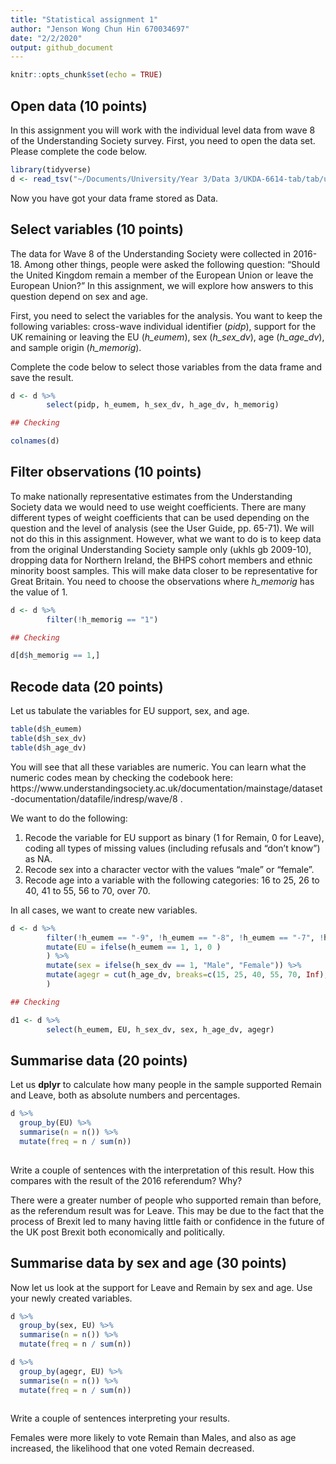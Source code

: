 ```yaml
---
title: "Statistical assignment 1"
author: "Jenson Wong Chun Hin 670034697"
date: "2/2/2020"
output: github_document
---
```


```r
knitr::opts_chunk$set(echo = TRUE)
```

## Open data (10 points)

In this assignment you will work with the individual level data from wave 8 of the Understanding Society survey. First, you need to open the data set. Please complete the code below.

```r
library(tidyverse)
d <- read_tsv("~/Documents/University/Year 3/Data 3/UKDA-6614-tab/tab/ukhls_w8/h_indresp.tab")
```

Now you have got your data frame stored as Data. 

## Select variables (10 points)

The data for Wave 8 of the Understanding Society were collected in 2016-18. Among other things, people were asked the following question: "Should the United Kingdom remain a member of the European Union or leave the European Union?" In this assignment, we will explore how answers to this question depend on sex and age.

First, you need to select the variables for the analysis. You want to keep the following variables: cross-wave individual identifier (*pidp*), support for the UK remaining or leaving the EU (*h_eumem*), sex (*h_sex_dv*), age (*h_age_dv*), and sample origin (*h_memorig*).

Complete the code below to select those variables from the data frame and save the result.

```r
d <- d %>%
        select(pidp, h_eumem, h_sex_dv, h_age_dv, h_memorig)
```


```R
## Checking

colnames(d)

```

## Filter observations (10 points)

To make nationally representative estimates from the Understanding Society data we would need to use weight coefficients. There are many different types of weight coefficients that can be used depending on the question and the level of analysis (see the User Guide, pp. 65-71). We will not do this in this assignment. However, what we want to do is to keep data from the original Understanding Society sample only (ukhls gb 2009-10), dropping  data for Northern Ireland, the BHPS cohort members and ethnic minority boost samples. This will make data closer to be representative for Great Britain. You need to choose the observations where *h_memorig* has the value of 1.

```r
d <- d %>%
        filter(!h_memorig == "1")
```


```r
## Checking

d[d$h_memorig == 1,]

```

## Recode data (20 points)

Let us tabulate the variables for EU support, sex, and age.

```r
table(d$h_eumem)
table(d$h_sex_dv)
table(d$h_age_dv)
```

You will see that all these variables are numeric. You can learn what the numeric codes mean by checking the codebook here: https://www.understandingsociety.ac.uk/documentation/mainstage/dataset-documentation/datafile/indresp/wave/8 .

We want to do the following:

1) Recode the variable for EU support as binary (1 for Remain, 0 for Leave), coding all types of missing values (including refusals and "don't know") as NA.
2) Recode sex into a character vector with the values "male" or "female".
3) Recode age into a variable with the following categories: 16 to 25, 26 to 40, 41 to 55, 56 to 70, over 70.

In all cases, we want to create new variables.

```r
d <- d %>%
        filter(!h_eumem == "-9", !h_eumem == "-8", !h_eumem == "-7", !h_eumem == "-2", !h_eumem == "-1") %>% 
        mutate(EU = ifelse(h_eumem == 1, 1, 0 )
        ) %>%
        mutate(sex = ifelse(h_sex_dv == 1, "Male", "Female")) %>%
        mutate(agegr = cut(h_age_dv, breaks=c(15, 25, 40, 55, 70, Inf), labels=c("16-25","26-40","41-55", "56-70", "over 70"))
        )

## Checking

d1 <- d %>% 
        select(h_eumem, EU, h_sex_dv, sex, h_age_dv, agegr)

```

## Summarise data (20 points)

Let us **dplyr** to calculate how many people in the sample supported Remain and Leave, both as absolute numbers and percentages.

```r
d %>%
  group_by(EU) %>%
  summarise(n = n()) %>% 
  mutate(freq = n / sum(n))
  
```

Write a couple of sentences with the interpretation of this result. How this compares with the result of the 2016 referendum? Why?

There were a greater number of people who supported remain than before, as the referendum result was for Leave. This may be due to the fact that the process of Brexit led to many having little faith or confidence in the future of the UK post Brexit both economically and politically.

## Summarise data by sex and age (30 points)

Now let us look at the support for Leave and Remain by sex and age. Use your newly created variables.


```r
d %>%
  group_by(sex, EU) %>%
  summarise(n = n()) %>% 
  mutate(freq = n / sum(n))  

```


```r
d %>%
  group_by(agegr, EU) %>%
  summarise(n = n()) %>% 
  mutate(freq = n / sum(n))  
        
```


Write a couple of sentences interpreting your results.

Females were more likely to vote Remain than Males, and also as age increased, the likelihood that one voted Remain decreased.